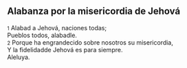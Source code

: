 == Alabanza por la misericordia de Jehová ==

{{anchor|1}} <small>1</small> Alabad a Jehová, naciones todas;<br>
Pueblos todos, alabadle.<br>
{{anchor|2}} <small>2</small> Porque ha engrandecido sobre nosotros su misericordia,<br>
Y la fidelidadde Jehová es para siempre.<br>
Aleluya.<br>
